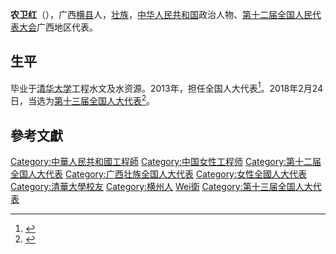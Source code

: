 '''农卫红'''（{{bd|1964年||}}），广西[[横县|横县]]人，[[壮族|壮族]]，[[中华人民共和国|中华人民共和国]]政治人物、[[第十二届全国人民代表大会|第十二届全国人民代表大会]]广西地区代表。

== 生平 ==
毕业于[[清华大学|清华大学]]工程水文及水资源。2013年，担任全国人大代表<ref>{{cite news|title=全国人大代表信息-农卫红|url=http://210.82.31.1:8084/delegate/viewDelegate.action?dbid=121947|accessdate=2013-04-05|newspaper=全国人大网|archive-url=https://web.archive.org/web/20160306050054/http://www.npc.gov.cn/delegate/viewDelegate.action?dbid=121947|archive-date=2016-03-06|dead-url=yes}}</ref>。2018年2月24日，当选为[[第十三届全国人大代表|第十三届全国人大代表]]<ref>{{Cite web|title=（受权发布）中华人民共和国第十三届全国人民代表大会代表名单-中新网|url=http://www.chinanews.com/gn/2018/02-25/8453959.shtml|accessdate=2021-02-13|work=中新网|archive-date=2018-02-27|archive-url=https://web.archive.org/web/20180227031724/http://www.chinanews.com/gn/2018/02-25/8453959.shtml}}</ref>。

==參考文獻==
{{reflist}}

{{DEFAULTSORT:Nong農}}
[[Category:中華人民共和國工程師|Category:中華人民共和國工程師]]
[[Category:中国女性工程师|Category:中国女性工程师]]
[[Category:第十二届全国人大代表|Category:第十二届全国人大代表]]
[[Category:广西壮族全国人大代表|Category:广西壮族全国人大代表]]
[[Category:女性全國人大代表|Category:女性全國人大代表]]
[[Category:清華大學校友|Category:清華大學校友]]
[[Category:横州人|Category:横州人]]
[[Category:農姓|Wei衛]]
[[Category:第十三届全国人大代表|Category:第十三届全国人大代表]]


{{中华人民共和国政治人物小作品}}